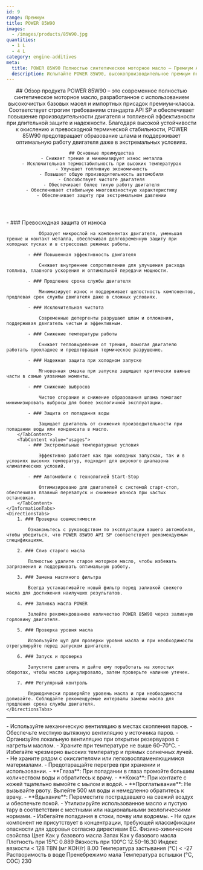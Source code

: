 ```yaml
---
id: 9
range: Премиум
title: POWER 85W90
images:
  - /images/products/85W90.jpg
quantities:
  - 1 L
  - 4 L
category: engine-additives
meta:
  title: POWER 85W90 Полностью синтетическое моторное масло – Премиум API SP для современных двигателей
  description: Испытайте POWER 85W90, высокопроизводительное премиум полностью синтетическое моторное масло, разработанное в соответствии со стандартом API SP. Обеспечивает повышенную топливную экономичность, отличную защиту от износа и надежную защиту при холодном запуске. Идеально для автомобилей с технологией start-stop и в экстремальных температурных условиях.
---
```


<Header>
    ## Обзор продукта
    POWER 85W90 – это современное полностью синтетическое моторное масло, разработанное с использованием высокочистых базовых масел и импортных присадок премиум-класса. Соответствует строгим требованиям стандарта API SP и обеспечивает повышение производительности двигателя и топливной эффективности при длительной защите и надежности. Благодаря высокой устойчивости к окислению и превосходной термической стабильности, POWER 85W90 предотвращает образование шлама и поддерживает оптимальную работу двигателя даже в экстремальных условиях.

    ## Основные преимущества
    - Снижает трение и минимизирует износ металла
    - Исключительная термостабильность при высоких температурах
    - Улучшает топливную экономичность
    - Повышает общую производительность автомобиля
    - Способствует чистоте двигателя
    - Обеспечивает более тихую работу двигателя
    - Обеспечивает стабильную многовязкостную характеристику
    - Обеспечивает защиту при экстремальном давлении
</Header>

<Section>
    <InformationTabs>
        <TabContent value="core">
            - ### Превосходная защита от износа

                Образует микрослой на компонентах двигателя, уменьшая трение и контакт металла, обеспечивая долговременную защиту при холодных пусках и в стрессовых режимах работы.

            - ### Повышенная эффективность двигателя

                Снижает внутреннее сопротивление для улучшения расхода топлива, плавного ускорения и оптимальной передачи мощности.

            - ### Продление срока службы двигателя

                Минимизирует износ и поддерживает целостность компонентов, продлевая срок службы двигателя даже в сложных условиях.
    
            - ### Исключительная чистота

                Современные детергенты разрушают шлам и отложения, поддерживая двигатель чистым и эффективным.
    
            - ### Снижение температуры работы

                Снижает тепловыделение от трения, помогая двигателю работать прохладнее и предотвращая термическое разрушение.
    
            - ### Надежная защита при холодном запуске

                Мгновенная смазка при запуске защищает критически важные части в самые уязвимые моменты.
    
            - ### Снижение выбросов

                Чистое сгорание и снижение образования шлама помогают минимизировать выбросы для более экологичной эксплуатации.
    
            - ### Защита от попадания воды

                Защищает двигатель от снижения производительности при попадании воды или конденсата в масло.
        </TabContent>
        <TabContent value="usages">
            - ### Экстремальные температурные условия

                Эффективно работает как при холодных запусках, так и в условиях высоких температур, подходит для широкого диапазона климатических условий.

            - ### Автомобили с технологией Start-Stop

                Оптимизировано для двигателей с системой старт-стоп, обеспечивая плавный перезапуск и снижение износа при частых остановках.
        </TabContent>
    </InformationTabs>
    <DirectionsTabs>
        1. ### Проверка совместимости
    
            Ознакомьтесь с руководством по эксплуатации вашего автомобиля, чтобы убедиться, что POWER 85W90 API SP соответствует рекомендуемым спецификациям.
   
        2. ### Слив старого масла
    
            Полностью удалите старое моторное масло, чтобы избежать загрязнения и поддерживать оптимальную работу.
   
        3. ### Замена масляного фильтра
    
            Всегда устанавливайте новый фильтр перед заливкой свежего масла для достижения наилучших результатов.
   
        4. ### Заливка масла POWER
    
            Залейте рекомендованное количество POWER 85W90 через заливную горловину двигателя.
   
        5. ### Проверка уровня масла
    
            Используйте щуп для проверки уровня масла и при необходимости отрегулируйте перед запуском двигателя.
   
        6. ### Запуск и проверка
    
            Запустите двигатель и дайте ему поработать на холостых оборотах, чтобы масло циркулировало, затем проверьте наличие утечек.
   
        7. ### Регулярный контроль
    
            Периодически проверяйте уровень масла и при необходимости доливайте. Соблюдайте рекомендуемые интервалы замены масла для продления срока службы двигателя.
    </DirectionsTabs>
</Section>

***

<Section>
    <SafetyTabs>
        <TabContent value="handling">
            - Используйте механическую вентиляцию в местах скопления паров.
            - Обеспечьте местную вытяжную вентиляцию у источника паров.
            - Организуйте локальную вентиляцию при открытии резервуаров с нагретым маслом.
            - Храните при температуре не выше 60–70°C.
            - Избегайте чрезмерно высоких температур и прямых солнечных лучей.
            - Не храните рядом с окислителями или легковоспламеняющимися материалами.
            - Предотвращайте перегрев при хранении и использовании.
        </TabContent>
        <TabContent value="first-aid">
            - **Глаза**: При попадании в глаза промойте большим количеством воды и обратитесь к врачу.
            - **Кожа**: При контакте с кожей тщательно вымойте с мылом и водой.
            - **Проглатывание**: Не вызывайте рвоту. Выпейте 500 мл воды и немедленно обратитесь к врачу.
            - **Вдыхание**: Переместите пострадавшего на свежий воздух и обеспечьте покой.
        </TabContent>
        <TabContent value="disposal">
            - Утилизируйте использованное масло и пустую тару в соответствии с местными или национальными экологическими нормами.
            - Избегайте попадания в стоки, почву или водоемы.
        </TabContent>
        <TabContent value="hazardous">
            - Ни один компонент не присутствует в концентрации, требующей классификации опасности для здоровья согласно директивам ЕС.
        </TabContent>
    </SafetyTabs>
  
   <Table>
  <TableHeader>
    <TableRow col={2}>
      <TableHead>Физико-химические свойства</TableHead>
    </TableRow>
  </TableHeader>
  <TableBody>
    <TableRow>
      <TableCell>Цвет</TableCell>
      <TableCell>Как у базового масла</TableCell>
    </TableRow>
    <TableRow>
      <TableCell>Запах</TableCell>
      <TableCell>Как у базового масла</TableCell>
    </TableRow>
    <TableRow>
      <TableCell>Плотность при 15°C</TableCell>
      <TableCell>0.889</TableCell>
    </TableRow>
    <TableRow>
      <TableCell>Вязкость при 100°C</TableCell>
      <TableCell>12.50–16.30</TableCell>
    </TableRow>
    <TableRow>
      <TableCell>Индекс вязкости</TableCell>
      <TableCell>&lt; 128</TableCell>
    </TableRow>
    <TableRow>
      <TableCell>TBN (мг KOH/г)</TableCell>
      <TableCell>8.00</TableCell>
    </TableRow>
    <TableRow>
      <TableCell>Температура застывания (°C)</TableCell>
      <TableCell>&lt; -27</TableCell>
    </TableRow>
    <TableRow>
      <TableCell>Растворимость в воде</TableCell>
      <TableCell>Пренебрежимо мала</TableCell>
    </TableRow>
    <TableRow>
      <TableCell>Температура вспышки (°C, COC)</TableCell>
      <TableCell>230</TableCell>
    </TableRow>
  </TableBody>
</Table>
</Section>
